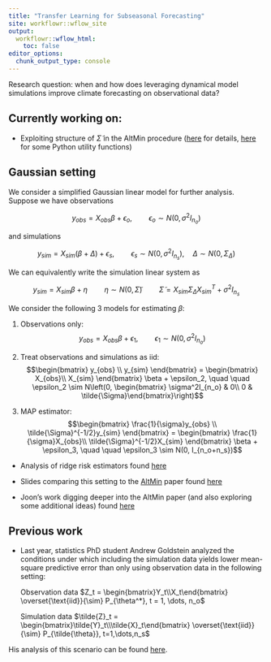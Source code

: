 ```yaml
---
title: "Transfer Learning for Subseasonal Forecasting"
site: workflowr::wflow_site
output:
  workflowr::wflow_html:
    toc: false
editor_options:
  chunk_output_type: console
---
```


Research question: when and how does leveraging dynamical model simulations improve climate forecasting on observational data? 

## Currently working on:
+ Exploiting structure of $\tilde{\Sigma}$ in the AltMin procedure ([here](exploit_cov.html) for details, [here](https://github.com/abbystvns/transfer_learning_ssf/blob/master/code/sims.py) for some Python utility functions)

## Gaussian setting

We consider a simplified Gaussian linear model for further analysis. Suppose we have observations 

$$y_{obs} = X_{obs}\beta + \epsilon_o, \quad \quad \epsilon_o \sim N(0, \sigma^2I_{n_o})$$

and simulations

$$y_{sim} = X_{sim}(\beta + \Delta) + \epsilon_{s}, \quad \quad \epsilon_{s} \sim N(0, \sigma^2I_{n_s}), \quad \Delta \sim N(0, \Sigma_{\Delta})$$

We can equivalently write the simulation linear system as 

$$y_{sim} = X_{sim}\beta + \eta \quad \quad \eta \sim N(0, \tilde{\Sigma}) \quad \quad \tilde{\Sigma} = X_{sim} \Sigma_{\Delta} X_{sim}^T + \sigma^2I_{n_s}$$

We consider the following 3 models for estimating $\beta$:


1. Observations only: $$y_{obs} = X_{obs}\beta + \epsilon_1, \quad \quad \epsilon_1 \sim N(0, \sigma^2 I_{n_o})$$

2. Treat observations and simulations as iid:
$$\begin{bmatrix}
y_{obs} \\
y_{sim}
\end{bmatrix} = \begin{bmatrix}
X_{obs}\\
X_{sim}
\end{bmatrix} \beta + \epsilon_2, \quad \quad \epsilon_2 
\sim N\left(0, \begin{bmatrix}
\sigma^2I_{n_o} & 0\\
0 & \tilde{\Sigma}\end{bmatrix}\right)$$

3. MAP estimator: $$\begin{bmatrix}
\frac{1}{\sigma}y_{obs} \\
\tilde{\Sigma}^{-1/2}y_{sim}
\end{bmatrix} = \begin{bmatrix}
\frac{1}{\sigma}X_{obs}\\
\tilde{\Sigma}^{-1/2}X_{sim}
\end{bmatrix} \beta + \epsilon_3, \quad \quad \epsilon_3 \sim N(0, I_{n_o+n_s})$$

+ Analysis of ridge risk estimators found [here](ridge-risk.html)

+ Slides comparing this setting to the [AltMin](https://papers.nips.cc/paper/7896-an-improved-analysis-of-alternating-minimization-for-structured-multi-response-regression.pdf) paper found [here](altmin_compare.pdf)

+ Joon's work digging deeper into the AltMin paper (and also exploring some additional ideas) found [here](https://joonsukkang.github.io/tlcf/index.html)

## Previous work
+ Last year, statistics PhD student Andrew Goldstein analyzed the conditions under which including the simulation data yields lower mean-square predictive
error than only using observation data in the following setting:

    Observation data $Z_t = \begin{bmatrix}Y_t\\X_t\end{bmatrix} \overset{\text{iid}}{\sim} P_{\theta^*}, t = 1, \dots, n_o$ 

    Simulation data $\tilde{Z}_t = \begin{bmatrix}\tilde{Y}_t\\\tilde{X}_t\end{bmatrix} \overset{\text{iid}}{\sim} P_{\tilde{\theta}}, t=1,\dots,n_s$ 

His analysis of this scenario can be found [here](Combining_Datasets.pdf).


